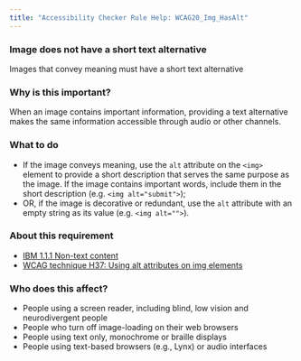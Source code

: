 ```yaml
---
title: "Accessibility Checker Rule Help: WCAG20_Img_HasAlt"
---
```


<div className="toolHelp">
<Row>
<Column colLg={16} colMd={8} colSm={4} className="toolHead">

### Image does not have a short text alternative

<div id="locLevel"></div>

Images that convey meaning must have a short text alternative

</Column>
</Row>
<Row>
<Column colLg={11} colMd={5} colSm={4} className="toolMain">

### Why is this important?

When an image contains important information, providing a text alternative makes the same information accessible through audio or other channels.

<div id="locSnippet"></div>

### What to do

* If the image conveys meaning, use the `alt` attribute on the `<img>` element to provide a short description that serves the same purpose as the image. If the image contains important words, include them in the short description (e.g. `<img alt="submit">`);
* OR, if the image is decorative or redundant, use the `alt` attribute with an empty string as its value (e.g. `<img alt="">`).

</Column>
<Column colLg={5} colMd={3} colSm={4} className="toolLeft">

### About this requirement

* [IBM 1.1.1 Non-text content](https://www.ibm.com/able/requirements/requirements/#1_1_1)
* [WCAG technique H37: Using alt attributes on img elements](https://www.w3.org/WAI/WCAG21/Techniques/html/H37)

### Who does this affect?

* People using a screen reader, including blind, low vision and neurodivergent people
* People who turn off image-loading on their web browsers
* People using text only, monochrome or braille displays
* People using text-based browsers (e.g., Lynx) or audio interfaces

</Column>
</Row>
</div>


